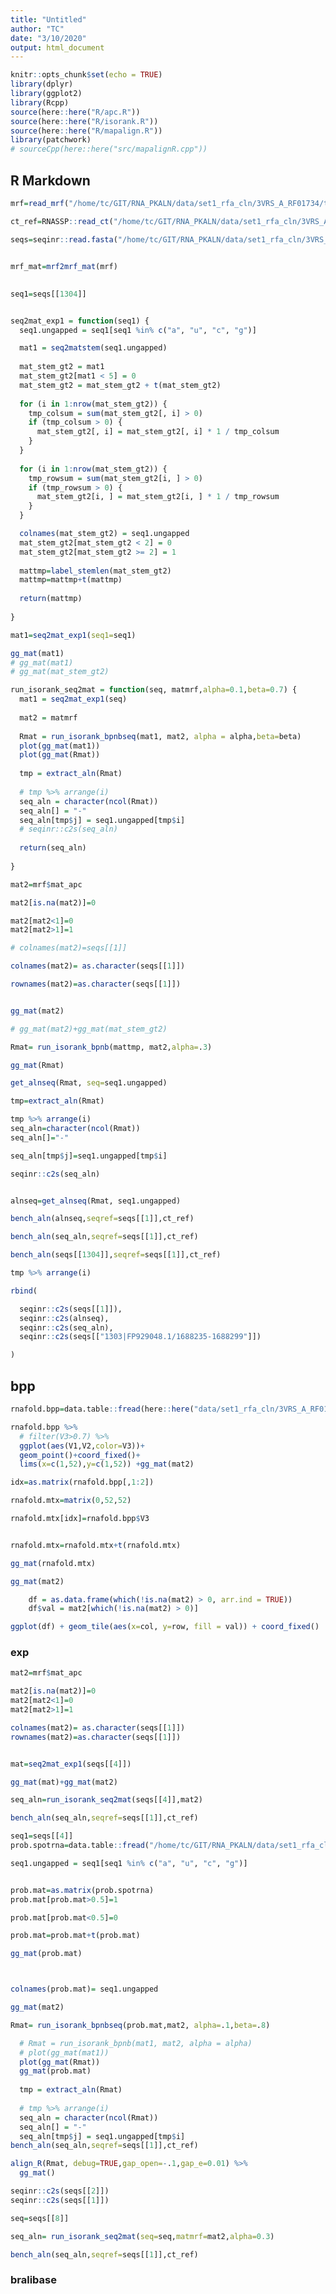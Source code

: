 ```yaml
---
title: "Untitled"
author: "TC"
date: "3/10/2020"
output: html_document
---
```


```r
knitr::opts_chunk$set(echo = TRUE)
library(dplyr)
library(ggplot2)
library(Rcpp)
source(here::here("R/apc.R"))
source(here::here("R/isorank.R"))
source(here::here("R/mapalign.R"))
library(patchwork)
# sourceCpp(here::here("src/mapalignR.cpp"))
```

## R Markdown

```r
mrf=read_mrf("/home/tc/GIT/RNA_PKALN/data/set1_rfa_cln/3VRS_A_RF01734/tmp.mrf")

ct_ref=RNASSP::read_ct("/home/tc/GIT/RNA_PKALN/data/set1_rfa_cln/3VRS_A_RF01734/3VRS_A.ct")

seqs=seqinr::read.fasta("/home/tc/GIT/RNA_PKALN/data/set1_rfa_cln/3VRS_A_RF01734/tmp.ungapped.msa")


mrf_mat=mrf2mrf_mat(mrf)
```

##

```r
seq1=seqs[[1304]]


seq2mat_exp1 = function(seq1) {
  seq1.ungapped = seq1[seq1 %in% c("a", "u", "c", "g")]

  mat1 = seq2matstem(seq1.ungapped)
  
  mat_stem_gt2 = mat1
  mat_stem_gt2[mat1 < 5] = 0
  mat_stem_gt2 = mat_stem_gt2 + t(mat_stem_gt2)
  
  for (i in 1:nrow(mat_stem_gt2)) {
    tmp_colsum = sum(mat_stem_gt2[, i] > 0)
    if (tmp_colsum > 0) {
      mat_stem_gt2[, i] = mat_stem_gt2[, i] * 1 / tmp_colsum
    }
  }
  
  for (i in 1:nrow(mat_stem_gt2)) {
    tmp_rowsum = sum(mat_stem_gt2[i, ] > 0)
    if (tmp_rowsum > 0) {
      mat_stem_gt2[i, ] = mat_stem_gt2[i, ] * 1 / tmp_rowsum
    }
  }

  colnames(mat_stem_gt2) = seq1.ungapped
  mat_stem_gt2[mat_stem_gt2 < 2] = 0
  mat_stem_gt2[mat_stem_gt2 >= 2] = 1
  
  mattmp=label_stemlen(mat_stem_gt2)
  mattmp=mattmp+t(mattmp)
  
  return(mattmp)
  
}

mat1=seq2mat_exp1(seq1=seq1)

gg_mat(mat1)
# gg_mat(mat1)
# gg_mat(mat_stem_gt2)
```

```r
run_isorank_seq2mat = function(seq, matmrf,alpha=0.1,beta=0.7) {
  mat1 = seq2mat_exp1(seq)
  
  mat2 = matmrf
  
  Rmat = run_isorank_bpnbseq(mat1, mat2, alpha = alpha,beta=beta)
  plot(gg_mat(mat1))
  plot(gg_mat(Rmat))
  
  tmp = extract_aln(Rmat)
  
  # tmp %>% arrange(i)
  seq_aln = character(ncol(Rmat))
  seq_aln[] = "-"
  seq_aln[tmp$j] = seq1.ungapped[tmp$i]
  # seqinr::c2s(seq_aln)
  
  return(seq_aln)
  
}
```



```r
mat2=mrf$mat_apc

mat2[is.na(mat2)]=0

mat2[mat2<1]=0
mat2[mat2>1]=1

# colnames(mat2)=seqs[[1]]

colnames(mat2)= as.character(seqs[[1]])

rownames(mat2)=as.character(seqs[[1]])


gg_mat(mat2)

# gg_mat(mat2)+gg_mat(mat_stem_gt2)
```





```r
Rmat= run_isorank_bpnb(mattmp, mat2,alpha=.3)

gg_mat(Rmat)
```


```r
get_alnseq(Rmat, seq=seq1.ungapped)
```

```r


tmp=extract_aln(Rmat)

tmp %>% arrange(i)
seq_aln=character(ncol(Rmat))
seq_aln[]="-"

seq_aln[tmp$j]=seq1.ungapped[tmp$i]

seqinr::c2s(seq_aln)

```

```r

```


```r
alnseq=get_alnseq(Rmat, seq1.ungapped)
```

```r
bench_aln(alnseq,seqref=seqs[[1]],ct_ref)

bench_aln(seq_aln,seqref=seqs[[1]],ct_ref)

bench_aln(seqs[[1304]],seqref=seqs[[1]],ct_ref)
```

```r
tmp %>% arrange(i)
```


```r
rbind(

  seqinr::c2s(seqs[[1]]),
  seqinr::c2s(alnseq),
  seqinr::c2s(seq_aln),
  seqinr::c2s(seqs[["1303|FP929048.1/1688235-1688299"]])

)

```


## bpp

```r
rnafold.bpp=data.table::fread(here::here("data/set1_rfa_cln/3VRS_A_RF01734/rnafold/rnafold.bpp"))
```

```r
rnafold.bpp %>% 
  # filter(V3>0.7) %>% 
  ggplot(aes(V1,V2,color=V3))+
  geom_point()+coord_fixed()+
  lims(x=c(1,52),y=c(1,52)) +gg_mat(mat2)
```


```r

idx=as.matrix(rnafold.bpp[,1:2])

rnafold.mtx=matrix(0,52,52)

rnafold.mtx[idx]=rnafold.bpp$V3


rnafold.mtx=rnafold.mtx+t(rnafold.mtx)
```

```r
gg_mat(rnafold.mtx)

gg_mat(mat2)
```



```r
    df = as.data.frame(which(!is.na(mat2) > 0, arr.ind = TRUE))
    df$val = mat2[which(!is.na(mat2) > 0)]    
```

```r
ggplot(df) + geom_tile(aes(x=col, y=row, fill = val)) + coord_fixed()
```

### exp

```r
mat2=mrf$mat_apc

mat2[is.na(mat2)]=0
mat2[mat2<1]=0
mat2[mat2>1]=1

colnames(mat2)= as.character(seqs[[1]])
rownames(mat2)=as.character(seqs[[1]])
```

```r

```

```r
mat=seq2mat_exp1(seqs[[4]])

gg_mat(mat)+gg_mat(mat2)
```

```r
seq_aln=run_isorank_seq2mat(seqs[[4]],mat2)

bench_aln(seq_aln,seqref=seqs[[1]],ct_ref)
```


```r

seq1=seqs[[4]]
prob.spotrna=data.table::fread("/home/tc/GIT/RNA_PKALN/data/set1_rfa_cln/3VRS_A_RF01734/spotrna/SPOTRNA_OUTPUT/0003.prob",header=F)

seq1.ungapped = seq1[seq1 %in% c("a", "u", "c", "g")]


prob.mat=as.matrix(prob.spotrna)
prob.mat[prob.mat>0.5]=1

prob.mat[prob.mat<0.5]=0

prob.mat=prob.mat+t(prob.mat)

gg_mat(prob.mat)



colnames(prob.mat)= seq1.ungapped

gg_mat(mat2)
```

```r
Rmat= run_isorank_bpnbseq(prob.mat,mat2, alpha=.1,beta=.8)

  # Rmat = run_isorank_bpnb(mat1, mat2, alpha = alpha)
  # plot(gg_mat(mat1))
  plot(gg_mat(Rmat))
  gg_mat(prob.mat)
  
  tmp = extract_aln(Rmat)
  
  # tmp %>% arrange(i)
  seq_aln = character(ncol(Rmat))
  seq_aln[] = "-"
  seq_aln[tmp$j] = seq1.ungapped[tmp$i]
bench_aln(seq_aln,seqref=seqs[[1]],ct_ref)
```


```r
align_R(Rmat, debug=TRUE,gap_open=-.1,gap_e=0.01) %>% 
  gg_mat()
```


```r
seqinr::c2s(seqs[[2]])
seqinr::c2s(seqs[[1]])
```


```r
seq=seqs[[8]]

seq_aln= run_isorank_seq2mat(seq=seq,matmrf=mat2,alpha=0.3)

bench_aln(seq_aln,seqref=seqs[[1]],ct_ref)
```



### bralibase


```r

```


